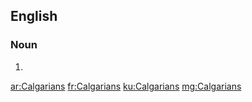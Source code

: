 ==English==

===Noun===
{{head|en|plural}}

# {{plural of|Calgarian|lang=en}}

[[ar:Calgarians]]
[[fr:Calgarians]]
[[ku:Calgarians]]
[[mg:Calgarians]]